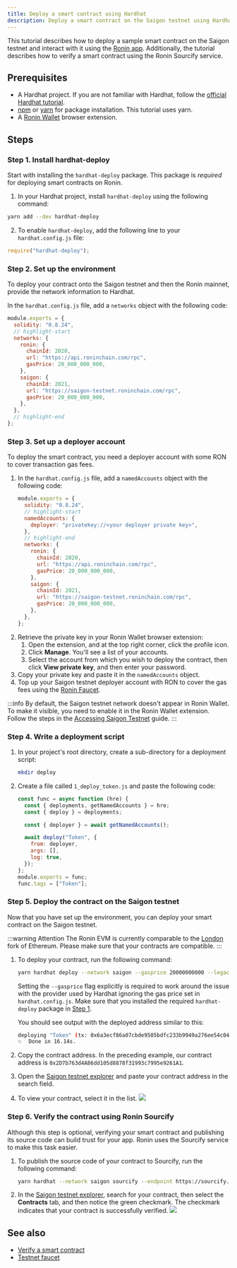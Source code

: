 ```yaml
---
title: Deploy a smart contract using Hardhat
description: Deploy a smart contract on the Saigon testnet using Hardhat.
---
```



This tutorial describes how to deploy a sample smart contract on the Saigon testnet and interact with it using the [Ronin app](https://saigon-app.roninchain.com/).
Additionally, the tutorial describes how to verify a smart contract using the Ronin Sourcify service.

## Prerequisites

- A Hardhat project. If you are not familiar with Hardhat, follow the [official Hardhat tutorial](https://hardhat.org/tutorial).
- [npm](https://www.npmjs.com/) or [yarn](https://yarnpkg.com/) for package installation. This
  tutorial uses yarn.
- A [Ronin Wallet](https://roninchain.com/) browser extension.

## Steps

### Step 1. Install hardhat-deploy

Start with installing the `hardhat-deploy` package. This package is _required_ for deploying smart contracts on Ronin.

1. In your Hardhat project, install `hardhat-deploy` using the following command:

```bash
yarn add --dev hardhat-deploy
```

2. To enable `hardhat-deploy`, add the following line to your `hardhat.config.js` file:

```jsx
require("hardhat-deploy");
```

### Step 2. Set up the environment

To deploy your contract onto the Saigon testnet and then the Ronin mainnet, provide the network
information to Hardhat.

In the `hardhat.config.js` file, add a `networks` object with the following code:

```jsx title="hardhat.config.js"
module.exports = {
  solidity: "0.8.24",
  // highlight-start
  networks: {
    ronin: {
      chainId: 2020,
      url: "https://api.roninchain.com/rpc",
      gasPrice: 20_000_000_000,
    },
    saigon: {
      chainId: 2021,
      url: "https://saigon-testnet.roninchain.com/rpc",
      gasPrice: 20_000_000_000,
    },
  },
  // highlight-end
};
```

### Step 3. Set up a deployer account

To deploy the smart contract, you need a deployer account with some RON to
cover transaction gas fees.

1. In the `hardhat.config.js` file, add a `namedAccounts` object with the following code:
   ```jsx title="hardhat.config.js"
   module.exports = {
     solidity: "0.8.24",
     // highlight-start
     namedAccounts: {
       deployer: "privatekey://<your deployer private key>",
     },
     // highlight-end
     networks: {
       ronin: {
         chainId: 2020,
         url: "https://api.roninchain.com/rpc",
         gasPrice: 20_000_000_000,
       },
       saigon: {
         chainId: 2021,
         url: "https://saigon-testnet.roninchain.com/rpc",
         gasPrice: 20_000_000_000,
       },
     },
   };
   ```
2. Retrieve the private key in your Ronin Wallet browser extension:
   1. Open the extension, and at the top right corner, click the profile icon.
   2. Click **Manage**. You'll see a list of your accounts.
   3. Select the account from which you wish to deploy the contract, then click **View private key**, and then enter your password.
3. Copy your private key and paste it in the `namedAccounts` object.
4. Top up your Saigon testnet deployer account with RON to cover the gas fees using the [Ronin Faucet](https://faucet.roninchain.com/).

:::info
By default, the Saigon testnet network doesn't appear in Ronin Wallet. To make it visible, you need to enable it in the Ronin Wallet extension. Follow the steps in the [Accessing Saigon Testnet](https://support.roninchain.com/hc/en-us/articles/14035929237787-Accessing-Saigon-Testnet) guide.
:::

### Step 4. Write a deployment script

1. In your project's root directory, create a sub-directory for a deployment script:
   ```bash
   mkdir deploy
   ```
2. Create a file called `1_deploy_token.js` and paste the following code:

   ```js title="1_deploy_token.js"
   const func = async function (hre) {
     const { deployments, getNamedAccounts } = hre;
     const { deploy } = deployments;

     const { deployer } = await getNamedAccounts();

     await deploy("Token", {
       from: deployer,
       args: [],
       log: true,
     });
   };
   module.exports = func;
   func.tags = ["Token"];
   ```

### Step 5. Deploy the contract on the Saigon testnet

Now that you have set up the environment, you can deploy your smart contract on the Saigon testnet.

:::warning Attention
The Ronin EVM is currently comparable to the [London](https://ethereum.org/en/history/#london) fork of Ethereum. Please make sure that your contracts are compatible.
:::

1. To deploy your contract, run the following command:

   ```bash
   yarn hardhat deploy --network saigon --gasprice 20000000000 --legacy
   ```

   Setting the `--gasprice` flag explicitly is required to work around the issue with the provider used by Hardhat ignoring the gas price set in `hardhat.config.js`. Make sure that you installed the required `hardhat-deploy` package in [Step 1](#step-1-install-hardhat-deploy).

   You should see output with the deployed address similar to this:

   ```bash
   deploying "Token" (tx: 0x6a3ecf86a07cbde9505bdfc233b9949a276ee54c04bc52269c161e9aad128d8b)...: deployed at 0x2D7b763d4A86dd105d8878f31993c7995e9261A1 with 686956 gas
   ✨  Done in 16.14s.
   ```

2. Copy the contract address. In the preceding example, our contract address is `0x2D7b763d4A86dd105d8878f31993c7995e9261A1`.
3. Open the [Saigon testnet explorer](https://saigon-app.roninchain.com/) and paste your contract address in the search field.

4. To view your contract, select it in the list.
   <img src={searchForContract} width={400} />

### Step 6. Verify the contract using Ronin Sourcify

Although this step is optional, verifying your smart contract and publishing its
source code can build trust for your app. Ronin uses the Sourcify service to
make this task easier.

1. To publish the source code of your contract to Sourcify, run the following command:

   ```bash
   yarn hardhat --network saigon sourcify --endpoint https://sourcify.roninchain.com/server
   ```

2. In the [Saigon testnet explorer](https://saigon-app.roninchain.com/), search for your contract, then select the **Contracts** tab, and then notice the green checkmark. The checkmark indicates that your contract is successfully verified.
   <img src={confirmVerification} width={800} />

## See also

- [Verify a smart contract](./verify)
- [Testnet faucet](../tools/faucet)
